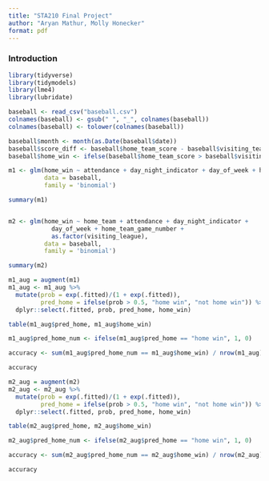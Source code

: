 ```yaml
---
title: "STA210 Final Project"
author: "Aryan Mathur, Molly Honecker"
format: pdf
---
```


### Introduction

```r
library(tidyverse)
library(tidymodels)
library(lme4)
library(lubridate)

baseball <- read_csv("baseball.csv")
colnames(baseball) <- gsub(" ", "_", colnames(baseball))
colnames(baseball) <- tolower(colnames(baseball))

baseball$month <- month(as.Date(baseball$date))
baseball$score_diff <- baseball$home_team_score - baseball$visiting_team_score
baseball$home_win <- ifelse(baseball$home_team_score > baseball$visiting_team_score, 1, 0)

m1 <- glm(home_win ~ attendance + day_night_indicator + day_of_week + home_team_game_number + visiting_team_game_number + month,
          data = baseball,
          family = 'binomial')

summary(m1)
```

```r

```

```r

m2 <- glm(home_win ~ home_team + attendance + day_night_indicator + 
            day_of_week + home_team_game_number +
            as.factor(visiting_league),
          data = baseball,
          family = 'binomial')

summary(m2)

```


```r

m1_aug = augment(m1)
m1_aug <- m1_aug %>% 
  mutate(prob = exp(.fitted)/(1 + exp(.fitted)),
         pred_home = ifelse(prob > 0.5, "home win", "not home win")) %>% 
  dplyr::select(.fitted, prob, pred_home, home_win)

table(m1_aug$pred_home, m1_aug$home_win)
```


```r
m1_aug$pred_home_num <- ifelse(m1_aug$pred_home == "home win", 1, 0)

accuracy <- sum(m1_aug$pred_home_num == m1_aug$home_win) / nrow(m1_aug)

accuracy
```


```r
m2_aug = augment(m2)
m2_aug <- m2_aug %>% 
  mutate(prob = exp(.fitted)/(1 + exp(.fitted)),
         pred_home = ifelse(prob > 0.5, "home win", "not home win")) %>% 
  dplyr::select(.fitted, prob, pred_home, home_win)

table(m2_aug$pred_home, m2_aug$home_win)

m2_aug$pred_home_num <- ifelse(m2_aug$pred_home == "home win", 1, 0)

accuracy <- sum(m2_aug$pred_home_num == m2_aug$home_win) / nrow(m2_aug)

accuracy
```










